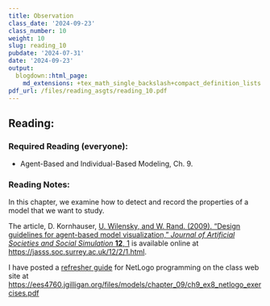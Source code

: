 ```yaml
---
title: Observation
class_date: '2024-09-23'
class_number: 10
weight: 10
slug: reading_10
pubdate: '2024-07-31'
date: '2024-09-23'
output:
  blogdown::html_page:
    md_extensions: +tex_math_single_backslash+compact_definition_lists
pdf_url: /files/reading_asgts/reading_10.pdf
---
```

## Reading:

### Required Reading (everyone):

* Agent-Based and Individual-Based Modeling, Ch. 9.

### Reading Notes:

In this chapter, we examine how to detect and record the properties of a model 
that we want to study. 

The article, D. Kornhauser, [U. Wilensky, and W. Rand. (2009). "Design guidelines 
for agent-based model visualization," _Journal of Artificial Societies and Social 
Simulation_ **12**, 1](https://jasss.soc.surrey.ac.uk/12/2/1.html) 
is available online at <https://jasss.soc.surrey.ac.uk/12/2/1.html>.

I have posted a [refresher guide](/files/models/chapter_09/ch9_ex8_netlogo_exercises.pdf) 
for NetLogo programming on the class web site at <https://ees4760.jgilligan.org/files/models/chapter_09/ch9_ex8_netlogo_exercises.pdf>
